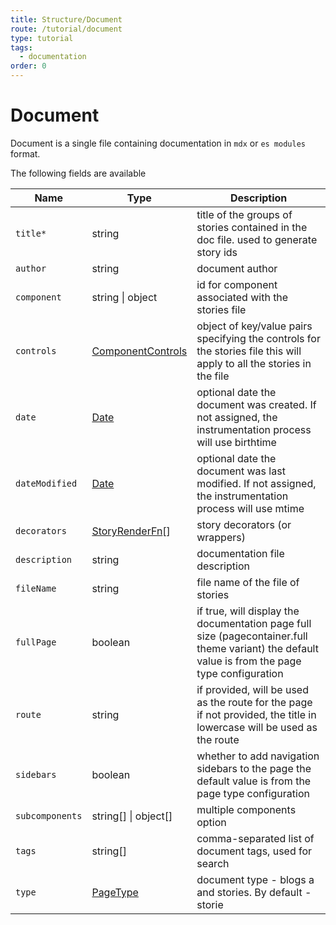```yaml
---
title: Structure/Document
route: /tutorial/document
type: tutorial
tags:
  - documentation
order: 0
---
```


# Document

Document is a single file containing documentation in `mdx` or `es modules` format.

The following fields are available

| Name                | Type                                    | Description                                                                                                                                     |
| ------------------- | --------------------------------------- | ----------------------------------------------------------------------------------------------------------------------------------------------- |
| `title*`            | string                                  | title of the groups of stories contained in the doc file. used to generate story ids                                                            |
| `author`            | string                                  | document author                                                                                                                                 |
| `component`         | string \| object                        | id for component associated with the stories file                                                                                               |
| `controls`          | [ComponentControls](#componentcontrols) | object of key/value pairs specifying the controls for the stories file this will apply to all the stories in the file                           |
| `date`              | [Date](#date)                           |  optional date the document was created. If not assigned, the instrumentation process will use birthtime                                        |
| `dateModified`      | [Date](#date)                           |  optional date the document was last modified. If not assigned, the instrumentation process will use mtime                                      |
| `decorators`        | [StoryRenderFn](#storyrenderfn)\[]      | story decorators (or wrappers)                                                                                                                  |
| `description`       | string                                  |  documentation file description                                                                                                                 |
| `fileName`          | string                                  | file name of the file of stories                                                                                                                |
| `fullPage`          | boolean                                 | if true, will display the documentation page full size (pagecontainer.full theme variant) the default value is from the page type configuration |
| `route`             | string                                  | if provided, will be used as the route for the page if not provided, the title in lowercase will be used as the route                           |
| `sidebars`          | boolean                                 | whether to add navigation sidebars to the page the default value is from the page type configuration                                            |
| `subcomponents`     | string\[] \| object\[]                  | multiple components option                                                                                                                      |
| `tags`              | string\[]                               |  comma-separated list of document tags, used for search                                                                                         |
| `type`              | [PageType](#pagetype)                   | document type - blogs a and stories. By default - storie                               
